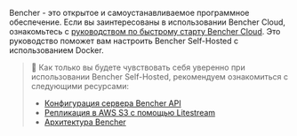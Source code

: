 Bencher - это открытое и самоустанавливаемое программное обеспечение.
Если вы заинтересованы в использовании Bencher Cloud, ознакомьтесь с [руководством по быстрому старту Bencher Cloud](/ru/docs/tutorial/quick-start/).
Это руководство поможет вам настроить Bencher Self-Hosted с использованием Docker.

> 🐰 Как только вы будете чувствовать себя уверенно при использовании Bencher Self-Hosted, рекомендуем ознакомиться с следующими ресурсами:
> - [Конфигурация сервера Bencher API](/ru/docs/reference/server-config/)
> - [Репликация в AWS S3 с помощью Litestream](https://litestream.io/guides/s3/)
> - [Архитектура Bencher](/ru/docs/reference/architecture/)
